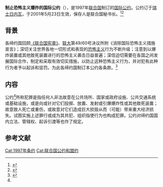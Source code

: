 {{Infobox treaty
|name=制止恐怖主义爆炸的国际公约
|date_signed=1997年12月15日
|date_effective=2001年5月23日	
|location_signed={{CHE}}[[日内瓦|日内瓦]]
|depositor={{UNO}}[[联合国秘书长|秘书长]]
|languages=阿拉伯文、中文、英文、法文、俄文和西班牙文
|signatories=58
|parties=170(截至2020年1月7日)
}}

'''制止恐怖主义爆炸的国际公约'''（{{lang-en|International Convention for the Suppression of Terrorist Bombings}}），是1997年[[联合国|联合国]]制订的[[国际公约|国际公约]]。公约订于[[瑞士|瑞士]][[日内瓦|日内瓦]]，于2001年5月23日生效，保存人是联合国秘书长。<ref>{{Cite web|title=9. International Convention for the Suppression of Terrorist Bombings|url=https://treaties.un.org/pages/ViewDetails.aspx?src=IND&mtdsg_no=XVIII-9&chapter=18|publisher=UN|language=en|accessdate=2021年1月8日|archive-date=2021年11月12日|archive-url=https://web.archive.org/web/20211112060658/https://treaties.un.org/pages/ViewDetails.aspx?src=IND&mtdsg_no=XVIII-9&chapter=18|dead-url=no}}</ref><ref>{{Cite web|title=制止恐怖主义爆炸的国际公约|url=http://treaty.mfa.gov.cn/Treaty/web/detail1.jsp?objid=1531876074627|publisher=中华人民共和国条约数据库|language=zh-hans|accessdate=2021年1月8日|archive-date=2021年10月14日|archive-url=https://web.archive.org/web/20211014053830/http://treaty.mfa.gov.cn/Treaty/web/detail1.jsp?objid=1531876074627|dead-url=no}}</ref>

== 背景 ==
各缔约国回顾[[联合国宪章|《联合国宪章》]]、[[联大|联大]]第49/60号决议所附《消除国际恐怖主义措施宣言》；深切关注世界各地一切形式和表现的[[恐怖主义|恐怖主义]]行为不断升级；注意到以爆炸装置或其他致死装置进行的恐怖主义袭击日益普遍；深信迫切需要在各国之间发展国际合作，制定和采取有效切实措施，以防止这种恐怖主义行为，并对犯有此种行为者予以起诉和惩罚。为此各缔约国制订本公约各条款。<ref name=":0">{{Cite web|title=制止恐怖主义爆炸的国际公约|url=http://treaty.mfa.gov.cn/tykfiles/20180718/1531876074628.pdf|publisher=中华人民共和国条约数据库|language=zh-hans|accessdate=2021年1月7日|archive-date=2021年8月27日|archive-url=https://web.archive.org/web/20210827202052/http://treaty.mfa.gov.cn/tykfiles/20180718/1531876074628.pdf|dead-url=no}}</ref>

== 内容 ==
公约<ref name=":0"/>所称犯罪是指任何人非法故意在公共场所、国家或政府设施、公共交通系统或基础设施，或是向或针对它们投掷、放置、发射或引爆爆炸性或其他致死装置；故意致人死亡或重伤，或故意对它们造成巨大损毁从而（可能）带来重大经济损失。试图实施上述罪行或成为其共犯、组织指使行为也构成犯罪。公约对缔约国国内立法、管辖权、起诉引渡等也作了规定。

== 参考文献 ==
{{reflist}}

[[Cat:1997年条约|Cat:1997年条约]]
[[Cat:联合国公约和盟约|Cat:联合国公约和盟约]]